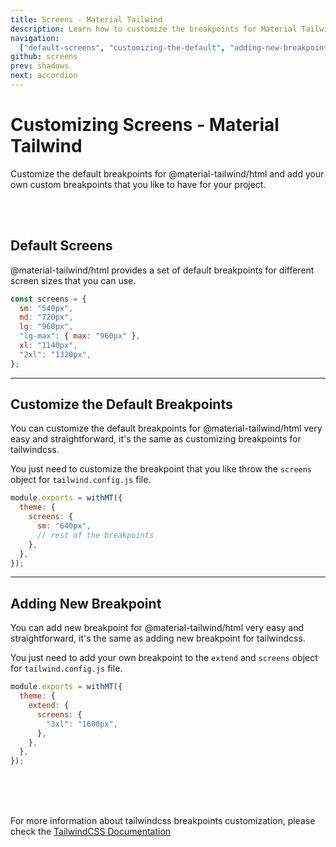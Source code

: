 ```yaml
---
title: Screens - Material Tailwind
description: Learn how to customize the breakpoints for Material Tailwind.
navigation:
  ["default-screens", "customizing-the-default", "adding-new-breakpoint"]
github: screens
prev: shadows
next: accordion
---
```


# Customizing Screens - Material Tailwind

Customize the default breakpoints for @material-tailwind/html and add your own custom breakpoints that you like to have for your project.

<br />
<br />

## Default Screens

<span id="default-screens" className="scroll-mt-48" />

@material-tailwind/html provides a set of default breakpoints for different screen sizes that you can use.

```js showLineNumbers
const screens = {
  sm: "540px",
  md: "720px",
  lg: "960px",
  "lg-max": { max: "960px" },
  xl: "1140px",
  "2xl": "1320px",
};
```

---

## Customize the Default Breakpoints

<span id="customize-the-default" className="scroll-mt-48" />

You can customize the default breakpoints for @material-tailwind/html very easy and straightforward, it's the same as customizing breakpoints for tailwindcss.

You just need to customize the breakpoint that you like throw the <Code html>screens</Code> object for <Code html>tailwind.config.js</Code> file.

```js showLineNumbers {4}
module.exports = withMT({
  theme: {
    screens: {
      sm: "640px",
      // rest of the breakpoints
    },
  },
});
```

---

## Adding New Breakpoint

<span id="adding-new-breakpoint" className="scroll-mt-48" />

You can add new breakpoint for @material-tailwind/html very easy and straightforward, it's the same as adding new breakpoint for tailwindcss.

You just need to add your own breakpoint to the <Code html>extend</Code> and <Code html>screens</Code> object for <Code html>tailwind.config.js</Code> file.

```js showLineNumbers {5}
module.exports = withMT({
  theme: {
    extend: {
      screens: {
        "3xl": "1600px",
      },
    },
  },
});
```

<br />
<br />
<br />

For more information about tailwindcss breakpoints customization, please check the <a href="https://tailwindcss.com/docs/screens?ref=material-tailwind" target="_blank" className="font-medium hover:text-pink-500 transition-colors">TailwindCSS Documentation</a>

